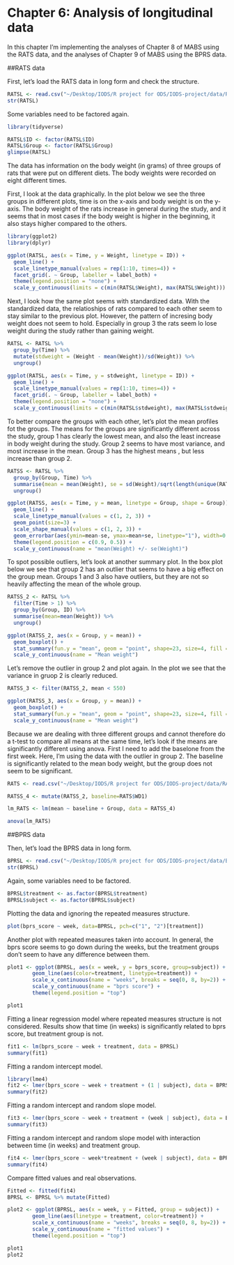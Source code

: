 # Chapter 6: Analysis of longitudinal data

In this chapter I'm implementing the analyses of Chapter 8 of MABS using the RATS data, and the analyses of Chapter 9 of MABS using the BPRS data. 

##RATS data

First, let's load the RATS data in long form and check the structure.

```r
RATSL <- read.csv("~/Desktop/IODS/R project for ODS/IODS-project/data/RATSL.csv", row.names = 1)
str(RATSL)
```

Some variables need to be factored again.

```r
library(tidyverse)

RATSL$ID <- factor(RATSL$ID)
RATSL$Group <- factor(RATSL$Group)
glimpse(RATSL)
```

The data has information on the body weight (in grams) of three groups of rats that were put on different diets. The body weights were recorded on eight different times. 

First, I look at the data graphically. In the plot below we see the three groups in different plots, time is on the x-axis and body weight is on the y-axis. The body weight of the rats increase in general during the study, and it seems that in most cases if the body weight is higher in the beginning, it also stays higher compared to the others.

```r
library(ggplot2)
library(dplyr)

ggplot(RATSL, aes(x = Time, y = Weight, linetype = ID)) +
  geom_line() +
  scale_linetype_manual(values = rep(1:10, times=4)) +
  facet_grid(. ~ Group, labeller = label_both) +
  theme(legend.position = "none") + 
  scale_y_continuous(limits = c(min(RATSL$Weight), max(RATSL$Weight)))

```

Next, I look how the same plot seems with standardized data. With the standardized data, the relatioships of rats compared to each other seem to stay similar to the previous plot. However, the pattern of incresing body weight does not seem to hold. Especially in group 3 the rats seem lo lose weight during the study rather than gaining weight.

```r
RATSL <- RATSL %>%
  group_by(Time) %>%
  mutate(stdweight = (Weight - mean(Weight))/sd(Weight)) %>%
  ungroup()

ggplot(RATSL, aes(x = Time, y = stdweight, linetype = ID)) +
  geom_line() +
  scale_linetype_manual(values = rep(1:10, times=4)) +
  facet_grid(. ~ Group, labeller = label_both) +
  theme(legend.position = "none") + 
  scale_y_continuous(limits = c(min(RATSL$stdweight), max(RATSL$stdweight)))
```

To better compare the groups with each other, let's plot the mean profiles fot the groups. The means for the groups are significantly different across the study, group 1 has clearly the lowest mean, and also the least increase in body weight during the study. Group 2 seems to have most variance, and most increase in the mean. Group 3 has the highest means , but less increase than group 2.

```r
RATSS <- RATSL %>%
  group_by(Group, Time) %>%
  summarise(mean = mean(Weight), se = sd(Weight)/sqrt(length(unique(RATSL$Time)))) %>%
  ungroup()

ggplot(RATSS, aes(x = Time, y = mean, linetype = Group, shape = Group)) +
  geom_line() +
  scale_linetype_manual(values = c(1, 2, 3)) +
  geom_point(size=3) +
  scale_shape_manual(values = c(1, 2, 3)) +
  geom_errorbar(aes(ymin=mean-se, ymax=mean+se, linetype="1"), width=0.3) +
  theme(legend.position = c(0.9, 0.5)) +
  scale_y_continuous(name = "mean(Weight) +/- se(Weight)")
```

To spot possible outliers, let's look at another summary plot. In the box plot below we see that group 2 has an outlier that seems to have a big effect on the group mean. Groups 1 and 3 also have outliers, but they are not so heavily affecting the mean of the whole group.

```r
RATSS_2 <- RATSL %>%
  filter(Time > 1) %>%
  group_by(Group, ID) %>%
  summarise(mean=mean(Weight)) %>%
  ungroup()

ggplot(RATSS_2, aes(x = Group, y = mean)) +
  geom_boxplot() +
  stat_summary(fun.y = "mean", geom = "point", shape=23, size=4, fill = "white") +
  scale_y_continuous(name = "Mean weight")
```

Let's remove the outlier in group 2 and plot again. In the plot we see that the variance in gruop 2 is clearly reduced.

```r
RATSS_3 <- filter(RATSS_2, mean < 550)

ggplot(RATSS_3, aes(x = Group, y = mean)) +
  geom_boxplot() +
  stat_summary(fun.y = "mean", geom = "point", shape=23, size=4, fill = "white") +
  scale_y_continuous(name = "Mean weight")
```

Because we are dealing with three different groups and cannot therefore do a t-test to compare all means at the same time, let's look if the means are significantly different using anova. First I need to add the baselone from the first week. Here, I'm using the data with the outlier in group 2. The baseline is significantly related to the mean body weight, but the group does not seem to be significant.

```r
RATS <- read.csv("~/Desktop/IODS/R project for ODS/IODS-project/data/RATS.csv", row.names = 1)

RATSS_4 <- mutate(RATSS_2, baseline=RATS$WD1)

lm_RATS <- lm(mean ~ baseline + Group, data = RATSS_4)

anova(lm_RATS)
```

##BPRS data

Then, let's load the BPRS data in long form. 
```r
BPRSL <- read.csv("~/Desktop/IODS/R project for ODS/IODS-project/data/BPRSL.csv", row.names = 1)
str(BPRSL)
```

Again, some variables need to be factored.
```r
BPRSL$treatment <- as.factor(BPRSL$treatment)
BPRSL$subject <- as.factor(BPRSL$subject)
```

Plotting the data and ignoring the repeated measures structure.

```r
plot(bprs_score ~ week, data=BPRSL, pch=c("1", "2")[treatment])
```

Another plot with repeated measures taken into account. In general, the bprs score seems to go down during the weeks, but the treatment groups don't seem to have any difference between them.

```r

plot1 <- ggplot(BPRSL, aes(x = week, y = bprs_score, group=subject)) +
        geom_line(aes(color=treatment, linetype=treatment)) +
        scale_x_continuous(name = "weeks", breaks = seq(0, 8, by=2)) +
        scale_y_continuous(name = "bprs score") +
        theme(legend.position = "top")

plot1
```

Fitting a linear regression model where repeated measures structure is not considered. Results show that time (in weeks) is significantly related to bprs score, but treatment group is not.

```r
fit1 <- lm(bprs_score ~ week + treatment, data = BPRSL)
summary(fit1)
```

Fitting a random intercept model. 

```r
library(lme4)
fit2 <- lmer(bprs_score ~ week + treatment + (1 | subject), data = BPRSL, REML = FALSE)
summary(fit2)
```

Fitting a random intercept and random slope model. 

```r
fit3 <- lmer(bprs_score ~ week + treatment + (week | subject), data = BPRSL, REML = FALSE)
summary(fit3)
```

Fitting a random intercept and random slope model with interaction between time (in weeks) and treatment group. 

```r
fit4 <- lmer(bprs_score ~ week*treatment + (week | subject), data = BPRSL, REML = FALSE)
summary(fit4)
```

Compare fitted values and real observations.

```r
Fitted <- fitted(fit4)
BPRSL <- BPRSL %>% mutate(Fitted)

plot2 <- ggplot(BPRSL, aes(x = week, y = Fitted, group = subject)) +
        geom_line(aes(linetype = treatment, color=treatment)) +
        scale_x_continuous(name = "weeks", breaks = seq(0, 8, by=2)) +
        scale_y_continuous(name = "fitted values") +
        theme(legend.position = "top")

plot1
plot2
```